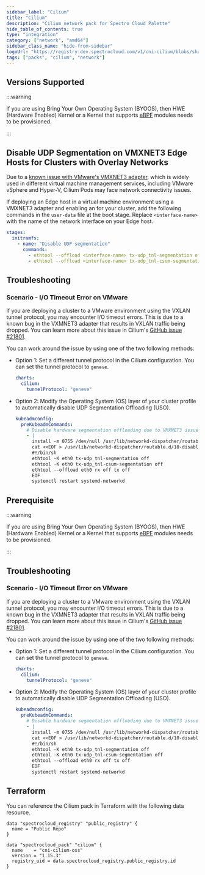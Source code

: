 ```yaml
---
sidebar_label: "Cilium"
title: "Cilium"
description: "Cilium network pack for Spectro Cloud Palette"
hide_table_of_contents: true
type: "integration"
category: ["network", "amd64"]
sidebar_class_name: "hide-from-sidebar"
logoUrl: "https://registry.dev.spectrocloud.com/v1/cni-cilium/blobs/sha256:dbc239ac739ea2939ef41dd0743b82281bc82c360326cd7c536f73f0053e2cd2?type=image.webp"
tags: ["packs", "cilium", "network"]
---
```


<RedirectPackPage packName="cni-cilium-oss" />

## Versions Supported

<Tabs queryString="parent">
<TabItem label="1.15.x" value="1.15.x">

:::warning

If you are using Bring Your Own Operating System (BYOOS), then HWE (Hardware Enabled) Kernel or a Kernel that supports
[eBPF](https://ebpf.io/) modules needs to be provisioned.

:::

## Disable UDP Segmentation on VMXNET3 Edge Hosts for Clusters with Overlay Networks

Due to a
[known issue with VMware's VMXNET3 adapter](https://github.com/cilium/cilium/issues/13096#issuecomment-723901955), which
is widely used in different virtual machine management services, including VMware vSphere and Hyper-V, Cilium Pods may
face network connectivity issues.

If deploying an Edge host in a virtual machine environment using a VMXNET3 adapter and enabling an
<VersionedLink text="overlay network" url="/clusters/edge/networking/vxlan-overlay" /> for your cluster, add the
following commands in the `user-data` file at the boot stage. Replace `<interface-name>` with the name of the network
interface on your Edge host.

```yaml {2-6}
stages:
  initramfs:
    - name: "Disable UDP segmentation"
      commands:
        - ethtool --offload <interface-name> tx-udp_tnl-segmentation off
        - ethtool --offload <interface-name> tx-udp_tnl-csum-segmentation off
```

## Troubleshooting

### Scenario - I/O Timeout Error on VMware

If you are deploying a cluster to a VMware environment using the VXLAN tunnel protocol, you may encounter I/O timeout
errors. This is due to a known bug in the VXMNET3 adapter that results in VXLAN traffic being dropped. You can learn
more about this issue in Cilium's [GitHub issue #21801](https://github.com/cilium/cilium/issues/21801).

You can work around the issue by using one of the two following methods:

- Option 1: Set a different tunnel protocol in the Cilium configuration. You can set the tunnel protocol to `geneve`.

  ```yaml
  charts:
    cilium:
      tunnelProtocol: "geneve"
  ```

- Option 2: Modify the Operating System (OS) layer of your cluster profile to automatically disable UDP Segmentation
  Offloading (USO).

  ```yaml
  kubeadmconfig:
    preKubeadmCommands:
      # Disable hardware segmentation offloading due to VMXNET3 issue
      - |
        install -m 0755 /dev/null /usr/lib/networkd-dispatcher/routable.d/10-disable-offloading
        cat <<EOF > /usr/lib/networkd-dispatcher/routable.d/10-disable-offloading
        #!/bin/sh
        ethtool -K eth0 tx-udp_tnl-segmentation off
        ethtool -K eth0 tx-udp_tnl-csum-segmentation off
        ethtool --offload eth0 rx off tx off
        EOF
        systemctl restart systemd-networkd
  ```

</TabItem>

<TabItem label="1.14.x" value="1.14.x">

## Prerequisite

:::warning

If you are using Bring Your Own Operating System (BYOOS), then HWE (Hardware Enabled) Kernel or a Kernel that supports
[eBPF](https://ebpf.io/) modules needs to be provisioned.

:::

## Troubleshooting

### Scenario - I/O Timeout Error on VMware

If you are deploying a cluster to a VMware environment using the VXLAN tunnel protocol, you may encounter I/O timeout
errors. This is due to a known bug in the VXMNET3 adapter that results in VXLAN traffic being dropped. You can learn
more about this issue in Cilium's [GitHub issue #21801](https://github.com/cilium/cilium/issues/21801).

You can work around the issue by using one of the two following methods:

- Option 1: Set a different tunnel protocol in the Cilium configuration. You can set the tunnel protocol to `geneve`.

  ```yaml
  charts:
    cilium:
      tunnelProtocol: "geneve"
  ```

- Option 2: Modify the Operating System (OS) layer of your cluster profile to automatically disable UDP Segmentation
  Offloading (USO).

  ```yaml
  kubeadmconfig:
    preKubeadmCommands:
      # Disable hardware segmentation offloading due to VMXNET3 issue
      - |
        install -m 0755 /dev/null /usr/lib/networkd-dispatcher/routable.d/10-disable-offloading
        cat <<EOF > /usr/lib/networkd-dispatcher/routable.d/10-disable-offloading
        #!/bin/sh
        ethtool -K eth0 tx-udp_tnl-segmentation off
        ethtool -K eth0 tx-udp_tnl-csum-segmentation off
        ethtool --offload eth0 rx off tx off
        EOF
        systemctl restart systemd-networkd
  ```

</TabItem>

</Tabs>

## Terraform

You can reference the Cilium pack in Terraform with the following data resource.

```hcl
data "spectrocloud_registry" "public_registry" {
  name = "Public Repo"
}

data "spectrocloud_pack" "cilium" {
  name    = "cni-cilium-oss"
  version = "1.15.3"
  registry_uid = data.spectrocloud_registry.public_registry.id
}
```
